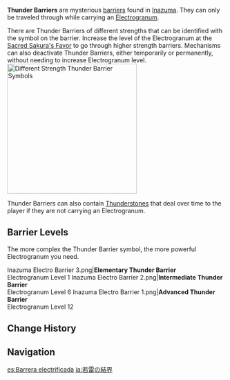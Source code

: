 {{Stub|Locations}}
{{Terminology Infobox
|image        = Thunder Barrier.png
|type         = Exploration
|region       = Inazuma
}}
'''Thunder Barriers''' are mysterious [[barrier]]s found in [[Inazuma]]. They can only be traveled through while carrying an [[Electrogranum]].

There are Thunder Barriers of different strengths that can be identified with the symbol on the barrier. Increase the level of the Electrogranum at the [[Sacred Sakura's Favor]] to go through higher strength barriers. Mechanisms can also deactivate Thunder Barriers, either temporarily or permanently, without needing to increase Electrogranum level.
[[File:Thunder Barrier Levels.png|300px|thumb|left|Different Strength Thunder Barrier Symbols]]
{{clr}}

Thunder Barriers can also contain [[Thunderstone]]s that deal {{Color|Electro DMG}} over time to the player if they are not carrying an Electrogranum.

==Barrier Levels==
The more complex the Thunder Barrier symbol, the more powerful Electrogranum you need.

<gallery>
Inazuma Electro Barrier 3.png|'''Elementary Thunder Barrier'''<br />Electrogranum Level 1
Inazuma Electro Barrier 2.png|'''Intermediate Thunder Barrier'''<br />Electrogranum Level 6
Inazuma Electro Barrier 1.png|'''Advanced Thunder Barrier'''<br />Electrogranum Level 12
</gallery>

==Change History==
{{Change History|2.0}}

==Navigation==
{{Exploration Navbox|Inazuma}}

[[es:Barrera electrificada]]
[[ja:若雷の結界]]
